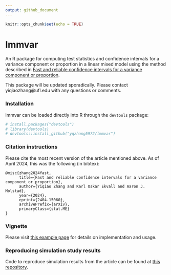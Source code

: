 ```yaml
---
output: github_document
---
```

```r
knitr::opts_chunk$set(echo = TRUE)
```

# lmmvar

An R package for computing test statistics and confidence intervals for a variance component or proportion in a linear mixed model using the method described in [Fast and reliable confidence intervals for a variance
component or proportion](https://arxiv.org/pdf/2404.15060). 

This package will be updated sporadically. Please contact yiqiaozhang@ufl.edu with any questions or comments. 

### Installation
lmmvar can be loaded directly into R through the `devtools` package:
```r
# install.packages("devtools")
# library(devtools)
# devtools::install_github("yqzhang5972/lmmvar")
```

### Citation instructions
Please cite the most recent version of the article mentioned above. As of April 2024, this was the following (in bibtex): 
```
@misc{zhang2024fast,
      title={Fast and reliable confidence intervals for a variance component or proportion}, 
      author={Yiqiao Zhang and Karl Oskar Ekvall and Aaron J. Molstad},
      year={2024},
      eprint={2404.15060},
      archivePrefix={arXiv},
      primaryClass={stat.ME}
}
```
### Vignette
Please visit [this example page](http://koekvall.github.io/files/lmmvar-vignette.html) for details on implementation and usage. 


### Reproducing simulation study results
Code to reproduce simulation results from the article can be found at [this repository](https://github.com/koekvall/herit-suppl).
